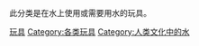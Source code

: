 此分类是在水上使用或需要用水的玩具。
{{Category see also|水上运动|水上游乐设施}}

[[Category:水|玩具]]
[[Category:各类玩具|Category:各类玩具]]
[[Category:人类文化中的水|Category:人类文化中的水]]